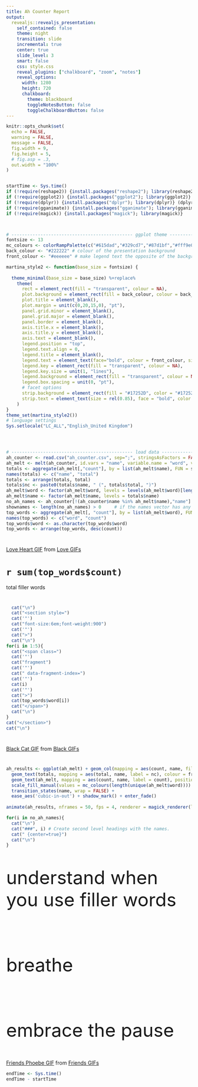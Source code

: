 ---
title: Ah Counter Report
output: 
  revealjs::revealjs_presentation:
    self_contained: false
    theme: night
    transition: slide
    incremental: true
    center: true
    slide_level: 3
    smart: false
    css: style.css
    reveal_plugins: ["chalkboard", "zoom", "notes"]
    reveal_options:
      width: 1280
      height: 720
      chalkboard:
        theme: blackboard
        toggleNotesButton: false
        toggleChalkboardButton: false
---

```{r setup, include=FALSE}
knitr::opts_chunk$set(
  echo = FALSE,
  warning = FALSE,
  message = FALSE,
  fig.width = 9,
  fig.height = 5,
  # fig.asp = .3,
  out.width = "100%"
)


startTime <- Sys.time()
if (!require(reshape2)) {install.packages("reshape2"); library(reshape2)}      # transforming table shape
if (!require(ggplot2)) {install.packages("ggplot2"); library(ggplot2)}         # for plotting the graph
if (!require(dplyr)) {install.packages("dplyr"); library(dplyr)} (dplyr)       # joining data
if (!require(gganimate)) {install.packages("gganimate"); library(gganimate)}   # animated plots
if (!require(magick)) {install.packages("magick"); library(magick)}            # save gganimate object



# ---------------------------------------------- ggplot theme ----------------------------------------------
fontsize <- 13
mc_colours <- colorRampPalette(c("#615dad","#329cd7","#87d1bf","#fff9e0","#f9e3a9","#feb87b","#e76a68"))
back_colour <- "#222222" # colour of the presentation background
front_colour <- "#eeeeee" # make legend text the opposite of the background

martina_style2 <- function(base_size = fontsize) {
  
  theme_minimal(base_size = base_size) %+replace%
    theme(
      rect = element_rect(fill = "transparent", colour = NA),
      plot.background = element_rect(fill = back_colour, colour = back_colour),
      plot.title = element_blank(),
      plot.margin = unit(c(0,20,15,0), "pt"),
      panel.grid.minor = element_blank(),
      panel.grid.major = element_blank(),
      panel.border = element_blank(),
      axis.title.x = element_blank(),
      axis.title.y = element_blank(),
      axis.text = element_blank(),
      legend.position = "top",
      legend.text.align = 0,
      legend.title = element_blank(),
      legend.text = element_text(face="bold", colour = front_colour, size = rel(0.70)),
      legend.key = element_rect(fill = "transparent", colour = NA),
      legend.key.size = unit(1, "lines"),
      legend.background = element_rect(fill = "transparent", colour = NA),
      legend.box.spacing = unit(0, "pt"),
      # facet options
      strip.background = element_rect(fill = "#17252D", color = "#17252D"),
      strip.text = element_text(size = rel(0.85), face = "bold", color = "white", margin = margin(5,0,5,0))
    )
}
theme_set(martina_style2())
# language settings 
Sys.setlocale("LC_ALL","English_United Kingdom")




# ---------------------------------------------- load data ----------------------------------------------
ah_counter <- read.csv("ah_counter.csv", sep=";", stringsAsFactors = FALSE)
ah_melt <- melt(ah_counter, id.vars = "name", variable.name = "word", value.name = "count", na.rm = TRUE)
totals <- aggregate(ah_melt[,"count"], by = list(ah_melt$name), FUN = sum)
names(totals) <- c("name", "total")
totals <- arrange(totals, total)
totals$nc <- paste0(totals$name, " (", totals$total, ")")
ah_melt$word <- factor(ah_melt$word, levels = levels(ah_melt$word)[length(ah_melt$word):1])
ah_melt$name <- factor(ah_melt$name, levels = totals$name)
no_ah_names <- ah_counter[!(ah_counter$name %in% ah_melt$name),"name"]
shownames <- length(no_ah_names) > 0     # if the names vector has any names in it, then display the names
top_words <- aggregate(ah_melt[, "count"], by = list(ah_melt$word), FUN = sum)
names(top_words) <- c("word", "count")
top_words$word <- as.character(top_words$word)
top_words <- arrange(top_words, desc(count))
```


# 

<div class="tenor-gif-embed" data-postid="5610192" data-share-method="host" data-width="100%" data-aspect-ratio="1.5"><a href="https://tenor.com/view/love-heart-rose-rose-petals-gif-5610192">Love Heart GIF</a> from <a href="https://tenor.com/search/love-gifs">Love GIFs</a></div><script type="text/javascript" async src="https://tenor.com/embed.js"></script>



# `r sum(top_words$count)`
total filler words

#

```{r, results='asis'}
  cat("\n")
  cat("<section style=")
  cat('"')
  cat("font-size:6em;font-weight:900")
  cat('"')
  cat(">")
  cat("\n")
for(i in 1:5){
  cat("<span class=")
  cat('"')
  cat("fragment")
  cat('"')
  cat(" data-fragment-index=")
  cat('"')
  cat(i)
  cat('"')
  cat(">")
  cat(top_words$word[i])
  cat("</span>")
  cat("\n")
}
cat("</section>")
cat("\n")
```


# 

<div class="tenor-gif-embed" data-postid="4883358" data-share-method="host" data-width="100%" data-aspect-ratio="1.7857142857142858"><a href="https://tenor.com/view/black-cat-filing-nails-salem-gif-4883358">Black Cat GIF</a> from <a href="https://tenor.com/search/black-gifs">Black GIFs</a></div><script type="text/javascript" async src="https://tenor.com/embed.js"></script>


#

```{r}
ah_results <- ggplot(ah_melt) + geom_col(mapping = aes(count, name, fill=word), colour = back_colour, size = 3.5, width = .85) +
  geom_text(totals, mapping = aes(total, name, label = nc), colour = front_colour, fontface = "bold", nudge_x = 1.5, size = 3.2) +
  geom_text(ah_melt, mapping = aes(count, name, label = count), position = position_stack(vjust = 0.5), fontface = "bold", size = 2.5) +
  scale_fill_manual(values = mc_colours(length(unique(ah_melt$word)))) + guides(fill = guide_legend(nrow = 1, reverse = TRUE)) +
  transition_states(name, wrap = FALSE) +
  ease_aes('cubic-in-out') + shadow_mark() + enter_fade()
 
animate(ah_results, nframes = 50, fps = 4, renderer = magick_renderer(loop = FALSE))
```


```{r, results='asis', eval=shownames}
for(i in no_ah_names){
  cat("\n")
  cat("###", i) # Create second level headings with the names.
  cat(" {center=true}")
  cat("\n")
}
```


# {data-background="https://i.pinimg.com/originals/a4/fc/47/a4fc47c79788e60021926ac77fbbb2a4.gif"}


#

<p style="font-size:50px" class="fragment visible" data-fragment-index="1">understand when you use filler words</p>
<br>
<p style="font-size:50px" class="fragment visible" data-fragment-index="3">breathe</p>
<br>
<p style="font-size:50px" class="fragment visible" data-fragment-index="2">embrace the pause</p>



# 

<div class="tenor-gif-embed" data-postid="6217699" data-share-method="host" data-width="100%" data-aspect-ratio="1.3184713375796178"><a href="https://tenor.com/view/friends-phoebe-rachel-excited-gif-6217699">Friends Phoebe GIF</a> from <a href="https://tenor.com/search/friends-gifs">Friends GIFs</a></div><script type="text/javascript" async src="https://tenor.com/embed.js"></script>




```{r, include=FALSE}
endTime <- Sys.time()
endTime - startTime
```
